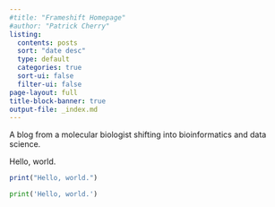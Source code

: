 ```yaml
---
#title: "Frameshift Homepage"
#author: "Patrick Cherry"
listing:
  contents: posts
  sort: "date desc"
  type: default
  categories: true
  sort-ui: false
  filter-ui: false
page-layout: full
title-block-banner: true
output-file: _index.md
---
```


A blog from a molecular biologist shifting into bioinformatics and data science.

Hello, world.

<!-- https://www.paulrjohnson.net/2022/09/setting-up-a-hugo-website-with-quarto/ -->

```r
print("Hello, world.")
```

```python
print('Hello, world.')
```



